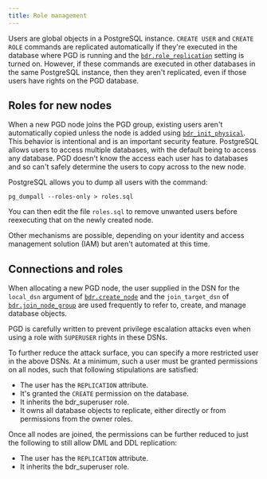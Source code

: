 ```yaml
---
title: Role management
---
```


Users are global objects in a PostgreSQL instance. `CREATE USER` and `CREATE
ROLE` commands are replicated automatically if they're executed in the database
where PGD is running and the
[`bdr.role_replication`](/pgd/latest/reference/pgd-settings#bdrrole_replication)
setting is turned on. However, if these commands are executed in other databases
in the same PostgreSQL instance, then they aren't replicated, even if those
users have rights on the PGD database.

## Roles for new nodes

When a new PGD node joins the PGD group, existing users aren't automatically
copied unless the node is added using [`bdr_init_physical`](/pgd/latest/reference/nodes#bdr_init_physical). This behavior is
intentional and is an important security feature. PostgreSQL allows users to
access multiple databases, with the default being to access any database. PGD
doesn't know the access each user has to databases and so can't safely determine
the users to copy across to the new node.

PostgreSQL allows you to dump all users with the command:

```shell
pg_dumpall --roles-only > roles.sql
```

You can then edit the file `roles.sql` to remove unwanted users before
reexecuting that on the newly created node.

Other mechanisms are possible, depending on your identity and access
management solution (IAM) but aren't automated at this time.

## Connections and roles

When allocating a new PGD node, the user supplied in the DSN for the `local_dsn`
argument of [`bdr.create_node`](/pgd/latest/reference/nodes-management-interfaces#bdrcreate_node) and the `join_target_dsn` of [`bdr.join_node_group`](/pgd/latest/reference/nodes-management-interfaces#bdrjoin_node_group)
are used frequently to refer to, create, and manage database objects.

PGD is carefully written to prevent privilege escalation attacks even when using
a role with `SUPERUSER` rights in these DSNs.

To further reduce the attack surface, you can specify a more restricted user in
the above DSNs. At a minimum, such a user must be granted permissions on all
nodes, such that following stipulations are satisfied:

-   The user has the `REPLICATION` attribute.
-   It's granted the `CREATE` permission on the database.
-   It inherits the bdr_superuser role.
-   It owns all database objects to replicate, either directly or from
    permissions from the owner roles.

Once all nodes are joined, the permissions can be further reduced to just the
following to still allow DML and DDL replication:

-   The user has the `REPLICATION` attribute.
-   It inherits the bdr_superuser role.